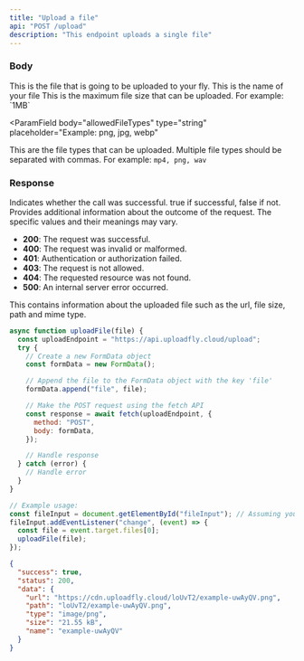 ```yaml
---
title: "Upload a file"
api: "POST /upload"
description: "This endpoint uploads a single file"
---
```


### Body

<ParamField body="file" type="file" required>
  This is the file that is going to be uploaded to your fly.
</ParamField>

<ParamField body="filename" type="string" placeholder="">
  This is the name of your file
</ParamField>

<ParamField body="maxFileSize" type="string" placeholder="Example: 200KB">
  This is the maximum file size that can be uploaded. For example: `1MB`
</ParamField>

<ParamField
  body="allowedFileTypes"
  type="string"
  placeholder="Example: png, jpg, webp"
>
  This are the file types that can be uploaded. Multiple file types should be
  separated with commas. For example: `mp4, png, wav`
</ParamField>

### Response

<ResponseField name="success" type="boolean">
  Indicates whether the call was successful. true if successful, false if not.
</ResponseField>

<ResponseField name="status" type="number">
  Provides additional information about the outcome of the request. The specific
  values and their meanings may vary.

- **200**: The request was successful.
- **400**: The request was invalid or malformed.
- **401**: Authentication or authorization failed.
- **403**: The request is not allowed.
- **404**: The requested resource was not found.
- **500**: An internal server error occurred.

</ResponseField>

<ResponseField name="data" type="object">
  This contains information about the uploaded file such as the url, file size,
  path and mime type.
</ResponseField>

<RequestExample>

```javascript JavaScript
async function uploadFile(file) {
  const uploadEndpoint = "https://api.uploadfly.cloud/upload";
  try {
    // Create a new FormData object
    const formData = new FormData();

    // Append the file to the FormData object with the key 'file'
    formData.append("file", file);

    // Make the POST request using the fetch API
    const response = await fetch(uploadEndpoint, {
      method: "POST",
      body: formData,
    });

    // Handle response
  } catch (error) {
    // Handle error
  }
}

// Example usage:
const fileInput = document.getElementById("fileInput"); // Assuming you have an input element with type="file" and id="fileInput" in your HTML
fileInput.addEventListener("change", (event) => {
  const file = event.target.files[0];
  uploadFile(file);
});
```

</RequestExample>

<ResponseExample>

```json Example Response
{
  "success": true,
  "status": 200,
  "data": {
    "url": "https://cdn.uploadfly.cloud/loUvT2/example-uwAyQV.png",
    "path": "loUvT2/example-uwAyQV.png",
    "type": "image/png",
    "size": "21.55 kB",
    "name": "example-uwAyQV"
  }
}
```

</ResponseExample>
